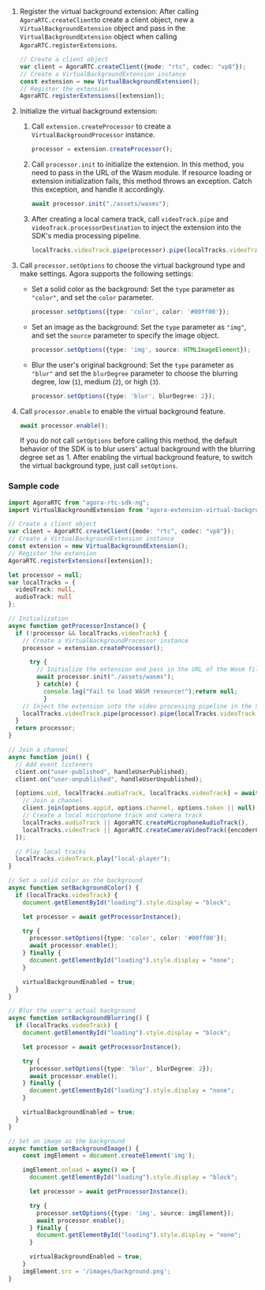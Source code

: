 <PlatformWrapper platform='web'>

1. Register the virtual background extension: After calling `AgoraRTC.createClient`to create a client object, new a `VirtualBackgroundExtension` object and pass in the `VirtualBackgroundExtension` object when calling `AgoraRTC.registerExtensions`.

   ```typescript
   // Create a client object
   var client = AgoraRTC.createClient({mode: "rtc", codec: "vp8"});
   // Create a VirtualBackgroundExtension instance
   const extension = new VirtualBackgroundExtension();
   // Register the extension
   AgoraRTC.registerExtensions([extension]);
   ```

1. Initialize the virtual background extension:

   1. Call `extension.createProcessor` to create a `VirtualBackgroundProcessor` instance.

      ```typescript
      processor = extension.createProcessor();
      ```

   2. Call `processor.init` to initialize the extension. In this method, you need to pass in the URL of the Wasm module. If resource loading or extension initialization fails, this method throws an exception. Catch this exception, and handle it accordingly.

      ```typescript
      await processor.init("./assets/wasms");
      ```

   3. After creating a local camera track, call `videoTrack.pipe` and `videoTrack.processorDestination` to inject the extension into the SDK's media processing pipeline.

      ```typescript
      localTracks.videoTrack.pipe(processor).pipe(localTracks.videoTrack.processorDestination);
      ```

1. Call `processor.setOptions` to choose the virtual background type and make settings. Agora supports the following settings:

   - Set a solid color as the background: Set the `type` parameter as `"color"`, and set the `color` parameter.

      ```typescript
      processor.setOptions({type: 'color', color: '#00ff00'});
      ```

   - Set an image as the background: Set the `type` parameter as `"img"`, and set the `source` parameter to specify the image object.

      ```typescript
      processor.setOptions({type: 'img', source: HTMLImageElement});
      ```

   - Blur the user's original background: Set the `type` parameter as `"blur"` and set the `blurDegree` parameter to choose the blurring degree, low (`1`), medium (`2`), or high (`3`).

      ```typescript
      processor.setOptions({type: 'blur', blurDegree: 2});
      ```

1. Call `processor.enable` to enable the virtual background feature.

   ```typescript
   await processor.enable();
   ```

   If you do not call `setOptions` before calling this method, the default behavior of the SDK is to blur users' actual background with the blurring degree set as 1. After enabling the virtual background feature, to switch the virtual background type, just call `setOptions`.

### Sample code

```typescript
import AgoraRTC from "agora-rtc-sdk-ng";
import VirtualBackgroundExtension from "agora-extension-virtual-background";

// Create a client object
var client = AgoraRTC.createClient({mode: "rtc", codec: "vp8"});
// Create a VirtualBackgroundExtension instance
const extension = new VirtualBackgroundExtension();
// Register the extension
AgoraRTC.registerExtensions([extension]);

let processor = null;
var localTracks = {
  videoTrack: null,
  audioTrack: null
};

// Initialization
async function getProcessorInstance() {
  if (!processor && localTracks.videoTrack) {
    // Create a VirtualBackgroundProcessor instance
    processor = extension.createProcessor();

      try {
        // Initialize the extension and pass in the URL of the Wasm file
        await processor.init("./assets/wasms");
        } catch(e) {
          console.log("Fail to load WASM resource!");return null;
          }
    // Inject the extension into the video processing pipeline in the SDK
    localTracks.videoTrack.pipe(processor).pipe(localTracks.videoTrack.processorDestination);
  }
  return processor;
}

// Join a channel
async function join() {
  // Add event listeners
  client.on("user-published", handleUserPublished);
  client.on("user-unpublished", handleUserUnpublished);

  [options.uid, localTracks.audioTrack, localTracks.videoTrack] = await Promise.all([
    // Join a channel
    client.join(options.appid, options.channel, options.token || null),
    // Create a local microphone track and camera track
    localTracks.audioTrack || AgoraRTC.createMicrophoneAudioTrack(),
    localTracks.videoTrack || AgoraRTC.createCameraVideoTrack({encoderConfig: '720p_4'})
  ]);

  // Play local tracks
  localTracks.videoTrack.play("local-player");
}

// Set a solid color as the background
async function setBackgroundColor() {
  if (localTracks.videoTrack) {
    document.getElementById("loading").style.display = "block";

    let processor = await getProcessorInstance();

    try {
      processor.setOptions({type: 'color', color: '#00ff00'});
      await processor.enable();
    } finally {
      document.getElementById("loading").style.display = "none";
    }

    virtualBackgroundEnabled = true;
  }
}

// Blur the user's actual background
async function setBackgroundBlurring() {
  if (localTracks.videoTrack) {
    document.getElementById("loading").style.display = "block";

    let processor = await getProcessorInstance();

    try {
      processor.setOptions({type: 'blur', blurDegree: 2});
      await processor.enable();
    } finally {
      document.getElementById("loading").style.display = "none";
    }

    virtualBackgroundEnabled = true;
  }
}

// Set an image as the background
async function setBackgroundImage() {
    const imgElement = document.createElement('img');

    imgElement.onload = async() => {
      document.getElementById("loading").style.display = "block";

      let processor = await getProcessorInstance();

      try {
        processor.setOptions({type: 'img', source: imgElement});
        await processor.enable();
      } finally {
        document.getElementById("loading").style.display = "none";
      }

      virtualBackgroundEnabled = true;
    }
    imgElement.src = '/images/background.png';
}
```

</PlatformWrapper>